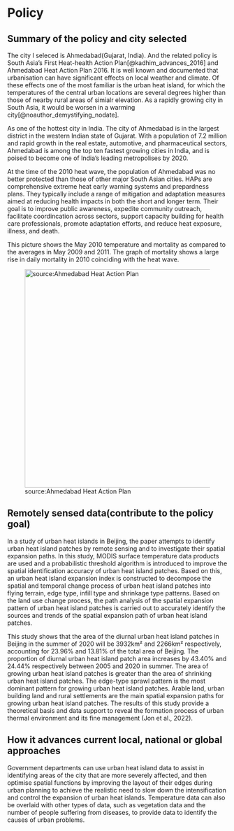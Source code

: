 # Policy

## Summary of the policy and city selected

The city I seleced is Ahmedabad(Gujarat, India). And the related policy is South Asia's First Heat-health Action Plan[@kadhim_advances_2016] and Ahmedabad Heat Action Plan 2016. It is well known and documented that urbanisation can have significant effects on local weather and climate. Of these effects one of the most familiar is the urban heat island, for which the temperatures of the central urban locations are several degrees higher than those of nearby rural areas of simialr
elevation. As a rapidly growing city in South Asia, it would be worsen in a
warming city[@noauthor_demystifying_nodate].

As one of the hottest city in India. The city of Ahmedabad is in the largest district in the western Indian state of Gujarat. With a population of 7.2 million and rapid growth in the real estate, automotive, and pharmaceutical sectors, Ahmedabad is among the top ten fastest growing cities in India, and is poised to become one of India's leading metropolises by 2020.

At the time of the 2010 heat wave, the population of Ahmedabad was no better protected than those of other major South Asian cities. HAPs are comprehensive extreme heat early warning systems and prepardness plans. They typically include a range of mitigation and adaptation measures aimed at reducing health impacts in both the short and longer term. Their goal is to improve public awareness, expedite community outreach, facilitate coordincation across sectors, support capacity building for health care professionals, promote adaptation efforts, and reduce heat exposure, illness, and death.

This picture shows the May 2010 temperature and mortality as compared to the averages in May 2009 and 2011. The graph of mortality shows a large rise in daily mortality in 2010 coinciding with the heat wave.

![source:Ahmedabad Heat Action Plan](06.jpg){width="500"}

## Remotely sensed data(contribute to the policy goal)

In a study of urban heat islands in Beijing, the paper attempts to identify urban heat island patches by remote sensing and to investigate their spatial expansion paths. In this study, MODIS surface temperature data products are used and a probabilistic threshold algorithm is introduced to improve the spatial identification accuracy of urban heat island patches. Based on this, an urban heat island expansion index is constructed to decompose the spatial and temporal change process of urban heat island patches into flying terrain, edge type, infill type and shrinkage type patterns. Based on the land use change process, the path analysis of the spatial expansion pattern of urban heat island patches is carried out to accurately identify the sources and trends of the spatial expansion path of urban heat island patches.

This study shows that the area of the diurnal urban heat island patches in Beijing in the summer of 2020 will be 3932km² and 2266km² respectively, accounting for 23.96% and 13.81% of the total area of Beijing. The proportion of diurnal urban heat island patch area increases by 43.40% and 24.44% respectively between 2005 and 2020 in summer. The area of growing urban heat island patches is greater than the area of shrinking urban heat island patches. The edge-type sprawl pattern is the most dominant pattern for growing urban heat island patches. Arable land, urban building land and rural settlements are the main spatial expansion paths for growing urban heat island patches. The results of this study provide a theoretical basis and data support to reveal the formation process of urban thermal environment and its fine management (Jon et al., 2022).

## How it advances current local, national or global approaches

Government departments can use urban heat island data to assist in identifying areas of the city that are more severely affected, and then optimise spatial functions by improving the layout of their edges during urban planning to achieve the realistic need to slow down the intensification and control the expansion of urban heat islands. Temperature data can also be overlaid with other types of data, such as vegetation data and the number of people suffering from diseases, to provide data to identify the causes of urban problems.
